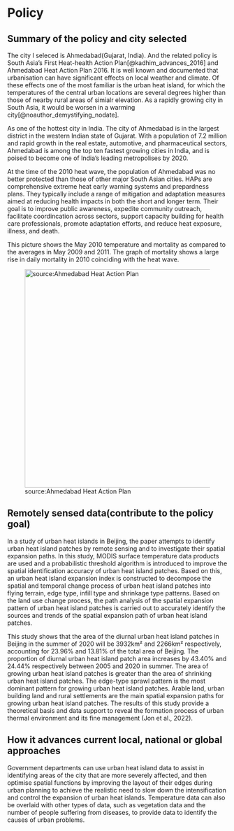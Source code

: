 # Policy

## Summary of the policy and city selected

The city I seleced is Ahmedabad(Gujarat, India). And the related policy is South Asia's First Heat-health Action Plan[@kadhim_advances_2016] and Ahmedabad Heat Action Plan 2016. It is well known and documented that urbanisation can have significant effects on local weather and climate. Of these effects one of the most familiar is the urban heat island, for which the temperatures of the central urban locations are several degrees higher than those of nearby rural areas of simialr
elevation. As a rapidly growing city in South Asia, it would be worsen in a
warming city[@noauthor_demystifying_nodate].

As one of the hottest city in India. The city of Ahmedabad is in the largest district in the western Indian state of Gujarat. With a population of 7.2 million and rapid growth in the real estate, automotive, and pharmaceutical sectors, Ahmedabad is among the top ten fastest growing cities in India, and is poised to become one of India's leading metropolises by 2020.

At the time of the 2010 heat wave, the population of Ahmedabad was no better protected than those of other major South Asian cities. HAPs are comprehensive extreme heat early warning systems and prepardness plans. They typically include a range of mitigation and adaptation measures aimed at reducing health impacts in both the short and longer term. Their goal is to improve public awareness, expedite community outreach, facilitate coordincation across sectors, support capacity building for health care professionals, promote adaptation efforts, and reduce heat exposure, illness, and death.

This picture shows the May 2010 temperature and mortality as compared to the averages in May 2009 and 2011. The graph of mortality shows a large rise in daily mortality in 2010 coinciding with the heat wave.

![source:Ahmedabad Heat Action Plan](06.jpg){width="500"}

## Remotely sensed data(contribute to the policy goal)

In a study of urban heat islands in Beijing, the paper attempts to identify urban heat island patches by remote sensing and to investigate their spatial expansion paths. In this study, MODIS surface temperature data products are used and a probabilistic threshold algorithm is introduced to improve the spatial identification accuracy of urban heat island patches. Based on this, an urban heat island expansion index is constructed to decompose the spatial and temporal change process of urban heat island patches into flying terrain, edge type, infill type and shrinkage type patterns. Based on the land use change process, the path analysis of the spatial expansion pattern of urban heat island patches is carried out to accurately identify the sources and trends of the spatial expansion path of urban heat island patches.

This study shows that the area of the diurnal urban heat island patches in Beijing in the summer of 2020 will be 3932km² and 2266km² respectively, accounting for 23.96% and 13.81% of the total area of Beijing. The proportion of diurnal urban heat island patch area increases by 43.40% and 24.44% respectively between 2005 and 2020 in summer. The area of growing urban heat island patches is greater than the area of shrinking urban heat island patches. The edge-type sprawl pattern is the most dominant pattern for growing urban heat island patches. Arable land, urban building land and rural settlements are the main spatial expansion paths for growing urban heat island patches. The results of this study provide a theoretical basis and data support to reveal the formation process of urban thermal environment and its fine management (Jon et al., 2022).

## How it advances current local, national or global approaches

Government departments can use urban heat island data to assist in identifying areas of the city that are more severely affected, and then optimise spatial functions by improving the layout of their edges during urban planning to achieve the realistic need to slow down the intensification and control the expansion of urban heat islands. Temperature data can also be overlaid with other types of data, such as vegetation data and the number of people suffering from diseases, to provide data to identify the causes of urban problems.
